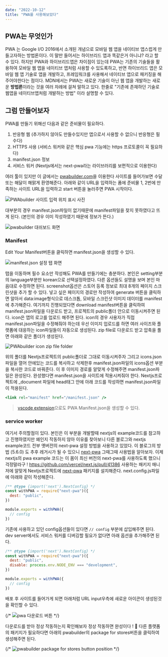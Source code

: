 ```yaml
---
date: "2022-10-12"
title: "PWA를 사용해보았다"
---
```


## PWA는 무엇인가

PWA 는 Google I/O 2016에서 소개된 개념으로 모바일 웹 앱을 네이티브 앱스럽게 만들고자하는 방법론이다. 이 말만 들어서는 하이브리드 앱과 똑같은거 아니냐? 라고 할 수 있다.
하지만 PWA와 하이브리드앱은 차이점이 있는데 PWA는 기존의 기술들을 활용하여 모바일 웹 앱을 네이티브 앱처럼 사용할 수 있도록하고, 반면 하이브리드 앱은 모바일 웹 앱 기술로 앱을 개발하고, 프레임워크를 사용해서 네이티브 앱으로 패키징을 해주어야한다는 점이다.
MDN에서는 PWA는 새로운 기술이 아닌 웹 앱을 개발하는 새로운 **방법론**이라는 것을 여러 차례에 걸쳐 말하고 있다.
한줄로 "기존에 존재하던 기술로 웹앱을 네이티브앱처럼 개발하는 방법" 이라 설명할 수 있다.

## 그럼 만들어보자

PWA를 만들기 위해선 다음과 같은 준비물이 필요하다.

1. 반응형 웹 (추가하지 않아도 만들수있지만 앱으로서 사용할 수 없으니 반응형은 필수다)
2. HTTPS 사용 (서비스 워커와 같은 핵심 pwa 기능에는 https 프로토콜이 꼭 필요하다)
3. manifest.json 정보
4. 서비스 워커 (Nextjs에서는 next-pwa라는 라이브러리를 보편적으로 이용한다)

여러 툴이 있지만 이 글에서는 [pwabuilder.com](https://www.pwabuilder.com/)을 이용한다
사이트를 들어가보면 수달 또는 해달이 해맑게 환영해준다. 아래와 같이 URL을 입력하는 폼에 준비물 1, 2번에 만족하는 사이트 URL을 입력하고 start 버튼을 눌러주면 PWA 시작이다.

![PWAbuilder 사이트 입력 위치 표시 사진](/static/images/first-meet-pwa/pwabuilder-mainsite.webp)

대부분의 경우 manifest.json파일이 없기때문에 manifest파일을 찾지 못하였다고 뜨게 된다. (본인의 경우 이미 작성하였기 때문에 정보가 뜬다.)

![pwabuilder 대쉬보드 화면](/static/images/first-meet-pwa/pwabuilder-dashboard.webp)

### Manifest

Edit Your Manifest버튼을 클릭하면 manifest.json을 생성할 수 있다.

![manifest.json 설정 탭 화면](/static/images/first-meet-pwa/pwabuilder-nav.webp)

탭을 이동하며 필수 요소만 작성해도 PWA를 만들기에는 충분하다. 본인은 setting부분의 language부분만 korean으로 선택설정하였다. 다른 옵션들도 설명을 보며 본인 마음대로 수정하면 된다.
screenshot옵션은 스토어 등록 정보로 최대 8개의 페이지 스크린샷을 추가 할 수 있다. 넣고 싶은 페이지의 경로만 작성하여 generate 버튼을 클릭하면 알아서 data:image형식으로 데스크톱, 모바일 스크린샷 이미지 데이터를 manifest에 추가해준다.
여기까지 진행되었다면 download manifest버튼을 클릭하여 manifest.json파일을 다운로드 받고, 프로젝트의 public폴더 안으로 이동시켜주면 된다.
icon은 앱의 로고를 업로드 해주면 된다. icon의 경우 사용자가 직접 manifest.json파일을 수정해줘야 하는데 우선 이미지 업로드를 하면 여러 사이즈와 플랫폼에 대응하는 icon파일들이 자동으로 생성된다. zip file로 다운로드 받고 압축을 풀면 아래와 같은 폴더가 생성된다.

![PWAbuilder icon zip file folder](/static/images/first-meet-pwa/pwabuilder-zipfile.webp)

위의 폴더를 Nextjs프로젝트의 public폴더로 그대로 이동시켜주자 그리고 icons.json파일을 열어 안에있는 코드를 복사하고 삭제한후 manifest.json파일의 icons옵션 부분을 복사한 코드로 바꿔준다. 이 후 이미지 경로를 알맞게 수정해주면 manifest.json파일은 완성된다.
완성했다면 manifest.json을 사이트에 적용시켜줘야 한다. Nextjs프로젝트에 \_document 파일에 head태그 안에 아래 코드를 작성하면 manifest.json파일이 적용된다.

```jsx
<link rel="manifest" href="/manifest.json" />
```

> [vscode extension](https://marketplace.visualstudio.com/items?itemName=PWABuilder.pwa-studio)으로도 PWA Manifest.json을 생성할 수 있다.

### service worker

여기서 주의할점이 있다. 본인은 이 부분을 개발할때 nextjs의 example코드를 참고하고 진행하였지만 왜인지 작동하지 않아 이유를 찾아보니 다른 블로그와 nextjs example코드 전부 옛버전의 next-pwa 설정 방법을 사용하고 있었다. 이 블로그의 방법 (5.6.0) 도 추후 레거시가 될 수 있으니 [next-pwa](https://www.npmjs.com/package/next-pwa) 그때그때 사용법을 알아보자.
이제 nextjs의 pwa example 코드는 이 몸이 최신 버전의 next-pwa를 사용하도록 했으니 걱정말라구 !
https://github.com/vercel/next.js/pull/41386
사용하는 패키지 매니저에 알맞게 Nextjs프로젝트에 [next-pwa](https://www.npmjs.com/package/next-pwa) 패키지를 설치해준다.
next.config.js파일에 아래와 같이 작성해준다.

```js
/** @type {import('next').NextConfig} */
const withPWA = require("next-pwa")({
  dest: "public",
})

module.exports = withPWA({
  // config
})
```

기존에 사용하고 있던 config옵션들이 있다면 `// config` 부분에 삽입해주면 된다.
dev server에서도 서비스 워커를 디버깅할 필요가 없다면 아래 옵션을 추가해주면 된다.

```js
/** @type {import('next').NextConfig} */
const withPWA = require("next-pwa")({
  dest: "public",
  disable: process.env.NODE_ENV === "development",
})

module.exports = withPWA({
  // config
})
```

배포 후 사이트를 들어가게 되면 아래처럼 URL input우측에 새로운 아이콘이 생성된것을 확인할 수 있다.

{/* ![pwa 다운로드 버튼](https://cdn.discordapp.com/attachments/896396380862554154/1030362531912491028/2022-10-14_3.12.06.png) */}

다운로드를 받아 정상 작동하는지 확인해보자
정상 작동하면 완성이다 ! 🎉
다른 플랫폼의 패키지가 필요하다면 아래의 pwabuilder의 package for stores버튼을 클릭하여 생성해주면 된다.

{/* ![pwabuilder package for stores button position](https://cdn.discordapp.com/attachments/896396380862554154/1030364653525676082/2022-10-14_3.20.47.png) */}
